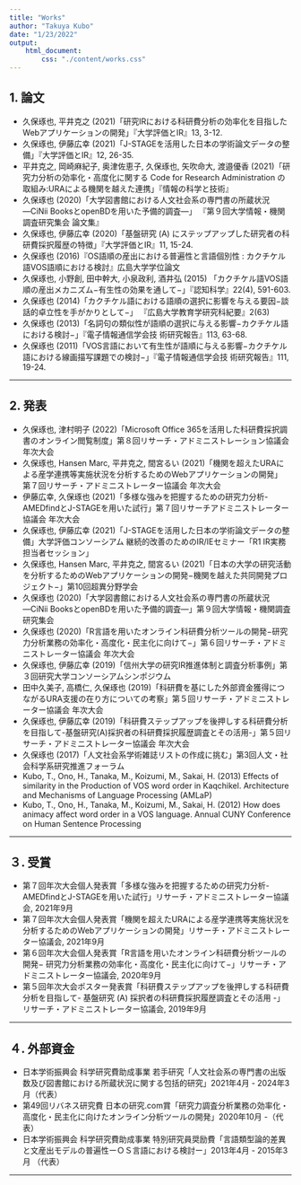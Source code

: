 ```yaml
---
title: "Works"
author: "Takuya Kubo"
date: "1/23/2022"
output:
    html_document:
        css: "./content/works.css" 
---
```


## 1. 論文
+ 久保琢也, 平井克之 (2021)「研究IRにおける科研費分析の効率化を目指したWebアプリケーションの開発」『大学評価とIR』13, 3-12.
+ 久保琢也, 伊藤広幸 (2021)「J-STAGEを活用した日本の学術論文データの整備」『大学評価とIR』12, 26-35.
+ 平井克之, 岡崎麻紀子, 奥津佐恵子, 久保琢也, 矢吹命大, 渡邉優香 (2021)「研究力分析の効率化・高度化に関する Code for Research Administration の取組み:URAによる機関を越えた連携」『情報の科学と技術』
+ 久保琢也 (2020)「大学図書館における人文社会系の専門書の所蔵状況 ―CiNii BooksとopenBDを用いた予備的調査―」 『第９回大学情報・機関調査研究集会 論文集』
+ 久保琢也, 伊藤広幸 (2020)「基盤研究 (A) にステップアップした研究者の科研費採択履歴の特徴」『大学評価とIR』11, 15-24.
+ 久保琢也 (2016)『OS語順の産出における普遍性と言語個別性 : カクチケル語VOS語順における検討』広島大学学位論文
+ 久保琢也, 小野創, 田中幹大, 小泉政利,  酒井弘 (2015) 「カクチケル語VOS語順の産出メカニズム−有生性の効果を通して−」『認知科学』22(4), 591-603.
+ 久保琢也 (2014)「カクチケル語における語順の選択に影響を与える要因−談話的卓立性を手がかりとして−」 『広島大学教育学研究科紀要』2(63)
+ 久保琢也 (2013)「名詞句の類似性が語順の選択に与える影響−カクチケル語における検討−」『電子情報通信学会技 術研究報告』113, 63-68.  
+ 久保琢也 (2011)「VOS言語において有生性が語順に与える影響−カクチケル語における線画描写課題での検討−」『電子情報通信学会技 術研究報告』111, 19-24. 


---

## 2. 発表  
+ 久保琢也, 津村明子 (2022)「Microsoft Office 365を活用した科研費採択調書のオンライン閲覧制度」第８回リサーチ・アドミニストレーション協議会 年次大会
+ 久保琢也, Hansen Marc, 平井克之, 間宮るい (2021)「機関を超えたURAによる産学連携等実施状況を分析するためのWebアプリケーションの開発」 第７回リサーチ・アドミニストレーター協議会 年次大会  
+ 伊藤広幸, 久保琢也 (2021)「多様な強みを把握するための研究力分析-AMEDfindとJ-STAGEを用いた試行」第７回リサーチアドミニストレーター協議会 年次大会
+ 久保琢也, 伊藤広幸 (2021)「J-STAGEを活用した日本の学術論文データの整備」大学評価コンソーシアム 継続的改善のためのIR/IEセミナー「R1 IR実務担当者セッション」
+ 久保琢也, Hansen Marc, 平井克之, 間宮るい (2021)「日本の大学の研究活動を分析するためのWebアプリケーションの開発−機関を越えた共同開発プロジェクト−」第10回超異分野学会
+ 久保琢也 (2020)「大学図書館における人文社会系の専門書の所蔵状況―CiNii BooksとopenBDを用いた予備的調査―」第９回大学情報・機関調査研究集会
+ 久保琢也 (2020)「R言語を用いたオンライン科研費分析ツールの開発−研究力分析業務の効率化・高度化・民主化に向けて−」第６回リサーチ・アドミニストレーター協議会 年次大会
+ 久保琢也, 伊藤広幸 (2019)「信州大学の研究IR推進体制と調査分析事例」第３回研究大学コンソーシアムシンポジウム
+ 田中久美子, 高橋仁, 久保琢也 (2019)「科研費を基にした外部資金獲得につながるURA支援の在り方についての考察」第５回リサーチ・アドミニストレーター協議会 年次大会
+ 久保琢也, 伊藤広幸 (2019)「科研費ステップアップを後押しする科研費分析を目指して-基盤研究(A)採択者の科研費採択履歴調査とその活用-」第５回リサーチ・アドミニストレーター協議会 年次大会
+ 久保琢也 (2017)「人文社会系学術雑誌リストの作成に挑む」第3回人文・社会科学系研究推進フォーラム  
+ Kubo, T., Ono, H., Tanaka, M., Koizumi, M., Sakai, H. (2013) Effects of similarity in the Production of VOS word order in Kaqchikel. Architecture and Mechanisms of Language Processing (AMLaP)
+ Kubo, T., Ono, H., Tanaka, M., Koizumi, M., Sakai, H. (2012) How does animacy affect word order in a VOS language. Annual CUNY Conference on Human Sentence Processing

---


## ３. 受賞  
+ 第７回年次大会個人発表賞「多様な強みを把握するための研究力分析-AMEDfindとJ-STAGEを用いた試行」リサーチ・アドミニストレーター協議会, 2021年9月
+ 第７回年次大会個人発表賞「機関を超えたURAによる産学連携等実施状況を分析するためのWebアプリケーションの開発」リサーチ・アドミニストレーター協議会, 2021年9月
+ 第６回年次大会個人発表賞「R言語を用いたオンライン科研費分析ツールの開発− 研究力分析業務の効率化・高度化・民主化に向けて−」リサーチ・アドミニストレーター協議会, 2020年9月
+ 第５回年次大会ポスター発表賞「科研費ステップアップを後押しする科研費分析を目指して- 基盤研究 (A) 採択者の科研費採択履歴調査とその活用 -」 リサーチ・アドミニストレーター協議会, 2019年9月

---

## ４. 外部資金  
+ 日本学術振興会 科学研究費助成事業 若手研究「人文社会系の専門書の出版数及び図書館における所蔵状況に関する包括的研究」2021年4月 - 2024年3月（代表）
+ 第49回リバネス研究費 日本の研究.com賞「研究力調査分析業務の効率化・高度化・民主化に向けたオンライン分析ツールの開発」2020年10月 -（代表）
+ 日本学術振興会 科学研究費助成事業 特別研究員奨励費「言語類型論的差異と文産出モデルの普遍性ーＯＳ言語における検討ー」2013年4月 - 2015年3月 （代表）

---

